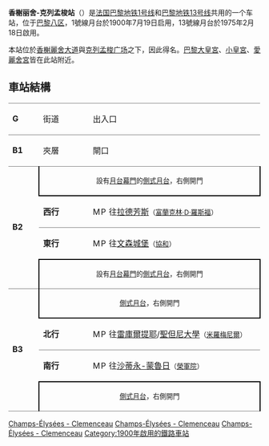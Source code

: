 {{Infobox station
| name                = 香榭麗舍-克列孟梭<br /><small>大皇宮</small><br />{{lang|fr|Champs-Élysées - Clemenceau}}<br /><small>''{{lang|fr|Grand Palais}}''</small>
| symbol_location     = paris
| symbol              = m
| symbol2             = 
| type                = [[巴黎地鐵|巴黎地鐵]]車站
| image               = [[File:M1-Champs_élysées.jpg|300px]]
| alt                 = 
| caption             = 
| other_name          = 
| address             = [[巴黎第八區|巴黎第八區]]克列孟梭廣場
| borough             = [[法蘭西島大區|法蘭西島大區]][[巴黎|巴黎]]
| country             = [[法國|法國]]
| coordinates         = {{coord|48.867531|2.313542|region:FR_scale:2000|format=dms|display=inline,title}}
| owned               = [[巴黎大眾運輸公司|RATP]]
| operator            = [[巴黎大眾運輸公司|RATP]]
| line                = [[巴黎地鐵1號線|巴黎地鐵1號線]]、[[巴黎地鐵13號線|13號線]]
| disabled            = 
| zone                = 第1收費區
| opened              = 1900年7月19日<small>（1號線）</small><br />1975年2月18日<small>（13號線）</small>
| closed              = <!-- {{End date|YYYY|MM|DD|df=y}} -->
| former              = 香榭麗舍（{{lang|fr|Champs-Élysées}}）<small>（1900－1931）</small>
| services            = 
| map_type            = France Paris
}}

'''香榭丽舍-克列孟梭站'''（{{lang-fr|Champs-Élysées - Clemenceau}}）是[[法国|法国]][[巴黎地铁1号线|巴黎地铁1号线]]和[[巴黎地铁13号线|巴黎地铁13号线]]共用的一个车站，位于[[巴黎八区|巴黎八区]]，1號線月台於1900年7月19日启用，13號線月台於1975年2月18日啟用。

本站位於[[香榭麗舍大道|香榭麗舍大道]]與[[克列孟梭广场|克列孟梭广场]]之下，因此得名。[[巴黎大皇宮|巴黎大皇宮]]、[[小皇宮|小皇宮]]、[[愛麗舍宮|愛麗舍宮]]皆在此站附近。

== 車站結構 ==
{| border=0 cellspacing=0 cellpadding=3
|style="border-top:solid 1px gray;" width=50 valign=top|'''G'''
|style="border-top:solid 1px gray;" width=100 valign=top|街道
|style="border-top:solid 1px gray;" width=400 valign=top|出入口
|-
|style="border-top:solid 1px gray;" width=50 valign=top|'''B1'''
|style="border-top:solid 1px gray;" width=100 valign=top|夾層
|style="border-top:solid 1px gray;" width=400 valign=top|閘口
|-
|style="border-top:solid 1px gray;border-bottom:solid 1px gray;" width=50 rowspan=4 valign=top|'''B2'''
|style="border-top:solid 1px gray;border-right:solid 2px black;border-left:solid 2px black;border-bottom:solid 2px black;" colspan=2|<center><small>設有[[月台幕門|月台幕門]]的[[側式月台|側式月台]]，右側開門</center></small>
|-
|style="border-bottom:solid 1px gray;" width=100|'''西行'''
|style="border-bottom:solid 1px gray;" width=390|{{arrow|L}} [[File:Metro-M.svg|16x16px]][[File:Paris_Metro_1.svg|16x16px]]往[[拉德芳斯站_(巴黎地鐵)|拉德芳斯]]<small>（[[富蘭克林·D·羅斯福站|富蘭克林·D·羅斯福]]）</small>
|-
|'''東行'''
|{{arrow|R}} [[File:Metro-M.svg|16x16px]][[File:Paris_Metro_1.svg|16x16px]]往[[文森城堡站|文森城堡]]<small>（[[協和站_(巴黎)|協和]]）</small>
|-
|style="border-top:solid 2px black;border-right:solid 2px black;border-left:solid 2px black;border-bottom:solid 1px gray;" colspan=2|<center><small>設有[[月台幕門|月台幕門]]的[[側式月台|側式月台]]，右側開門</small></center>
|-
|style="border-bottom:solid 1px gray;" width=50 rowspan=4 valign=top|'''B3'''
|style="border-right:solid 2px black;border-left:solid 2px black;border-bottom:solid 2px black;" colspan=2|<center><small>[[側式月台|側式月台]]，右側開門</small></center>
|-
|style="border-bottom:solid 1px gray;" width=100|'''北行'''
|style="border-bottom:solid 1px gray;" width=390|{{arrow|L}} [[File:Metro-M.svg|16x16px]][[File:Paris_m_13_jms.svg|16x16px]]往[[雷庫爾提耶站|雷庫爾提耶]]/[[聖但尼大學站|聖但尼大學]]<small>（[[米羅梅尼爾站|米羅梅尼爾]]）</small>
|-
|'''南行'''
|{{arrow|R}} [[File:Metro-M.svg|16x16px]][[File:Paris_m_13_jms.svg|16x16px]]往[[沙蒂永-蒙魯日站|沙蒂永-蒙魯日]]<small>（[[榮軍院站_(巴黎地鐵)|榮軍院]]）</small>
|-
|style="border-top:solid 2px black;border-right:solid 2px black;border-left:solid 2px black;border-bottom:solid 1px gray;" colspan=2|<center><small>[[側式月台|側式月台]]，右側開門</center></small>
|}

{{巴黎地铁1号线}}
{{巴黎地鐵13號線}}

[[Category:巴黎地鐵1號線車站|Champs-Élysées - Clemenceau]]
[[Category:巴黎地鐵13號線車站|Champs-Élysées - Clemenceau]]
[[Category:巴黎第八區地鐵車站|Champs-Élysées - Clemenceau]]
[[Category:1900年啟用的鐵路車站|Category:1900年啟用的鐵路車站]]